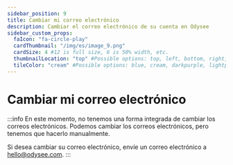 ---
sidebar_position: 9
title: Cambiar mi correo electrónico
description: Cambiar el correo electrónico de su cuenta en Odysee
sidebar_custom_props:
  faIcon: "fa-circle-play"
  cardThumbnail: "/img/es/image_9.png"
  cardSize: 4 #12 is full size, 6 is 50% width, etc.
  thumbnailLocation: "top" #Possible options: top, left, bottom, right, none
  tileColor: "cream" #Possible options: blue, cream, darkpurple, lightpurple, mauve, orange, pink, none
---

# Cambiar mi correo electrónico

:::info
En este momento, no tenemos una forma integrada de cambiar los correos electrónicos. Podemos cambiar los correos electrónicos, pero tenemos que hacerlo manualmente.

Si desea cambiar su correo electrónico, envíe un correo electrónico a hello@odysee.com.
:::